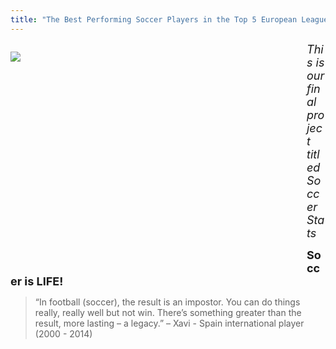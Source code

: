 ```yaml
---
title: "The Best Performing Soccer Players in the Top 5 European Leagues: Goals, Assists, Cards, Most Valuable Players, and More"
---
```


<div style= "float : left; position : relative; top: 0px; width : 450px; height : 360px; padding-right: 24px; margin-bottom : 0px">
![](./photos/trophy.jpeg)

</div>

<font size = "4"> 
*This is our final project titled Soccer Stats*  
</font>  
  
  
  
<font size = "4">
**Soccer is LIFE!**  
</font>

>“In football (soccer), the result is an impostor. You can do things really, really well but not win. There’s something greater than the result, more lasting – a legacy.” – Xavi - Spain international player (2000 - 2014)

